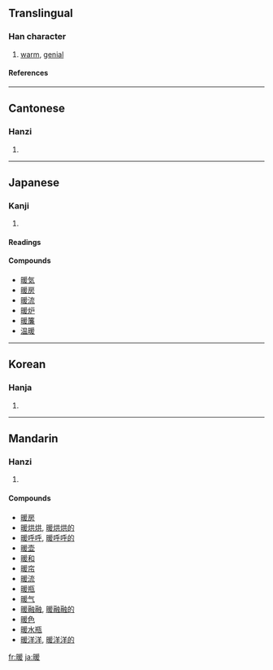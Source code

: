 {{see|煖}}

==Translingual==
===Han character===
{{Han char|rn=72|rad=日|as=09|sn=13|four=6204<sub>7</sub>|canj=日月一水 (ABME)}}
# [[warm]], [[genial]]
====References====
{{Han ref|kx=0498.260|dkj=14064|dj=0866.190|hdz=21525.010|uh=6696|ud=26262|bh=B778|bd=46968}}

----
==Cantonese==
===Hanzi===
{{yue-hanzi|jyut=|y=nyun5}}
# {{defn|Cantonese}}

----
== Japanese ==

===Kanji===
{{ja-kanji|grade=6|rs=日09}}
# {{defn|Japanese}} 
====Readings====
{{ja-readings|on=[[だん]] ([[dan]]), [[なん]] ([[nan]]), [[のん]] ([[non]])|kun=[[あたたかい]] ([[暖かい]], [[atatakai]]), [[あたためる]] ([[暖める]], [[atatameru]]), [[あたたまる]] ([[暖まる]], [[atatamaru]])}}

====Compounds====
*[[暖気]]
*[[暖房]]
*[[暖流]]
*[[暖炉]]
*[[暖簾]]
*[[温暖]]

----
==Korean==
===Hanja===
{{ko-hanja|hangeul=[[난]], [[훤]]|eumhun=|rv=nan, hwon|mr=nan, hwŏn|y=nan, hwen}}
# {{defn|Korean}}

----
==Mandarin==
===Hanzi===
{{cmn-hanzi|pin=[[nuǎn]] ([[nuan3]]), [[xuān]] ([[xuan1]])|wg=nuan<sup>3</sup>, hsüan<sup>1</sup>}}
# {{defn|Mandarin}}

====Compounds====
*[[暖房]]
*[[暖烘烘]], [[暖烘烘的]]
*[[暖呼呼]], [[暖呼呼的]]
*[[暖壶]]
*[[暖和]]
*[[暖帘]]
*[[暖流]]
*[[暖瓶]]
*[[暖气]]
*[[暖融融]], [[暖融融的]]
*[[暖色]]
*[[暖水瓶]]
*[[暖洋洋]], [[暖洋洋的]]

[[fr:暖]]
[[ja:暖]]